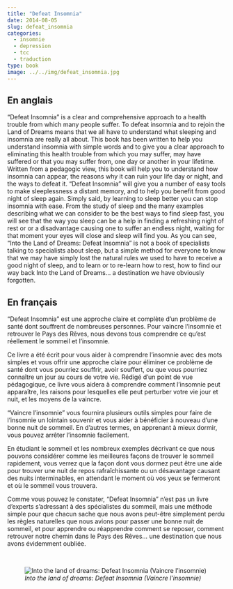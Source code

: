 ```yaml
---
title: "Defeat Insomnia"
date: 2014-08-05
slug: defeat_insomnia
categories:
  - insomnie
  - depression
  - tcc
  - traduction
type: book
image: ../../img/defeat_insomnia.jpg
---
```


## En anglais

"Defeat Insomnia" is a clear and comprehensive approach to a health trouble from which many people suffer.
To defeat insomnia and to rejoin the Land of Dreams means that we all have to understand what sleeping and insomnia are really all about.
This book has been written to help you understand insomnia with simple words and to give you a clear approach to eliminating this health trouble from which you may suffer, may have suffered or that you may suffer from, one day or another in your lifetime.
Written from a pedagogic view, this book will help you to understand how insomnia can appear, the reasons why it can ruin your life day or night, and the ways to defeat it.
"Defeat Insomnia" will give you a number of easy tools to make sleeplessness a distant memory, and to help you benefit from good night of sleep again.
Simply said, by learning to sleep better you can stop insomnia with ease.
From the study of sleep and the many examples describing what we can consider to be the best ways to find sleep fast, you will see that the way you sleep can be a help in finding a refreshing night of rest or or a disadvantage causing one to suffer an endless night, waiting for that moment your eyes will close and sleep will find you.
As you can see, "Into the Land of Dreams: Defeat Insomnia" is not a book of specialists talking to specialists about sleep, but a simple method for everyone to know that we may have simply lost the natural rules we used to have to receive a good night of sleep, and to learn or to re-learn how to rest, how to find our way back Into the Land of Dreams... a destination we have obviously forgotten. 

## En français

"Defeat Insomnia" est une approche claire et complète d'un problème de santé dont souffrent de nombreuses personnes.
Pour vaincre l'insomnie et retrouver le Pays des Rêves, nous devons tous comprendre ce qu'est réellement le sommeil et l'insomnie.

Ce livre a été écrit pour vous aider à comprendre l'insomnie avec des mots simples et vous offrir une approche claire pour éliminer ce problème de santé dont vous pourriez souffrir, avoir souffert, ou que vous pourriez connaître un jour au cours de votre vie.
Rédigé d'un point de vue pédagogique, ce livre vous aidera à comprendre comment l'insomnie peut apparaître, les raisons pour lesquelles elle peut perturber votre vie jour et nuit, et les moyens de la vaincre.

"Vaincre l'insomnie" vous fournira plusieurs outils simples pour faire de l'insomnie un lointain souvenir et vous aider à bénéficier à nouveau d'une bonne nuit de sommeil.
En d'autres termes, en apprenant à mieux dormir, vous pouvez arrêter l'insomnie facilement.

En étudiant le sommeil et les nombreux exemples décrivant ce que nous pouvons considérer comme les meilleures façons de trouver le sommeil rapidement, vous verrez que la façon dont vous dormez peut être une aide pour trouver une nuit de repos rafraîchissante ou un désavantage causant des nuits interminables, en attendant le moment où vos yeux se fermeront et où le sommeil vous trouvera.

Comme vous pouvez le constater, "Defeat Insomnia" n'est pas un livre d'experts s'adressant à des spécialistes du sommeil, mais une méthode simple pour que chacun sache que nous avons peut-être simplement perdu les règles naturelles que nous avions pour passer une bonne nuit de sommeil, et pour apprendre ou réapprendre comment se reposer, comment retrouver notre chemin dans le Pays des Rêves... une destination que nous avons évidemment oubliée.

<br>

![_Into the land of dreams: Defeat Insomnia (Vaincre l'insomnie)_](../../img/defeat_insomnia.jpg)
